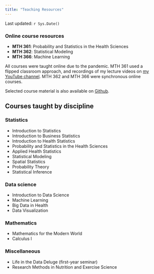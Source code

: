 ---
title: "Teaching Resources"
---

Last updated: `r Sys.Date()`

### Online course resources

- __MTH 361__: Probability and Statistics in the Health Sciences
- __MTH 362__: Statistical Modeling
- __MTH 366__: Machine Learning

All courses were taught online due to the pandemic. MTH 361 used a flipped classroom approach, and recordings of my lecture videos on [my YouTube channel](https://www.youtube.com/user/aimeeds2005). MTH 362 and MTH 366 were synchronous online courses.

Selected course material is also available on [Github](https://github.com/aimeeschwab-mccoy).

## Courses taught by discipline

### Statistics

- Introduction to Statistics
- Introduction to Business Statistics
- Introduction to Health Statistics
- Probability and Statistics in the Health Sciences
- Applied Health Statistics
- Statistical Modeling
- Spatial Statistics
- Probability Theory
- Statistical Inference

### Data science

- Introduction to Data Science
- Machine Learning
- Big Data in Health
- Data Visualization

### Mathematics

- Mathematics for the Modern World
- Calculus I

### Miscellaneous

- Life in the Data Deluge (first-year seminar)
- Research Methods in Nutrition and Exercise Science

